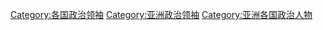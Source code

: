 [[Category:各国政治领袖|Category:各国政治领袖]]
[[Category:亚洲政治领袖|Category:亚洲政治领袖]]
[[Category:亚洲各国政治人物|Category:亚洲各国政治人物]]